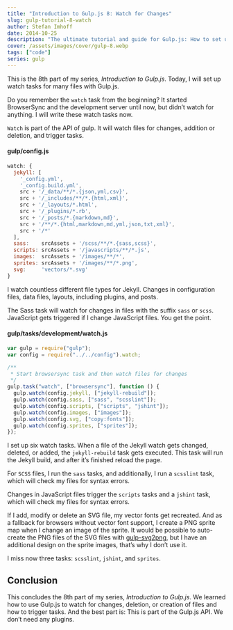 ```yaml
---
title: "Introduction to Gulp.js 8: Watch for Changes"
slug: gulp-tutorial-8-watch
author: Stefan Imhoff
date: 2014-10-25
description: "The ultimate tutorial and guide for Gulp.js: How to set up a watch task, which triggers other tasks on file changes."
cover: /assets/images/cover/gulp-8.webp
tags: ["code"]
series: gulp
---
```


This is the 8th part of my series, _Introduction to Gulp.js_. Today, I will set up watch tasks for many files with Gulp.js.

Do you remember the `watch` task from the beginning? It started BrowserSync and the development server until now, but didn’t watch for anything. I will write these watch tasks now.

`Watch` is part of the API of gulp. It will watch files for changes, addition or deletion, and trigger tasks.

#### gulp/config.js

```javascript
watch: {
  jekyll: [
    '_config.yml',
    '_config.build.yml',
    src + '/_data/**/*.{json,yml,csv}',
    src + '/_includes/**/*.{html,xml}',
    src + '/_layouts/*.html',
    src + '/_plugins/*.rb',
    src + '/_posts/*.{markdown,md}',
    src + '/**/*.{html,markdown,md,yml,json,txt,xml}',
    src + '/*'
  ],
  sass:    srcAssets + '/scss/**/*.{sass,scss}',
  scripts: srcAssets + '/javascripts/**/*.js',
  images:  srcAssets + '/images/**/*',
  sprites: srcAssets + '/images/**/*.png',
  svg:     'vectors/*.svg'
}
```

I watch countless different file types for Jekyll. Changes in configuration files, data files, layouts, including plugins, and posts.

The Sass task will watch for changes in files with the suffix `sass` or `scss`. JavaScript gets triggered if I change JavaScript files. You get the point.

#### gulp/tasks/development/watch.js

```javascript
var gulp = require("gulp");
var config = require("../../config").watch;

/**
 * Start browsersync task and then watch files for changes
 */
gulp.task("watch", ["browsersync"], function () {
  gulp.watch(config.jekyll, ["jekyll-rebuild"]);
  gulp.watch(config.sass, ["sass", "scsslint"]);
  gulp.watch(config.scripts, ["scripts", "jshint"]);
  gulp.watch(config.images, ["images"]);
  gulp.watch(config.svg, ["copy:fonts"]);
  gulp.watch(config.sprites, ["sprites"]);
});
```

I set up six watch tasks. When a file of the Jekyll watch gets changed, deleted, or added, the `jekyll-rebuild` task gets executed. This task will run the Jekyll build, and after it’s finished reload the page.

For `SCSS` files, I run the `sass` tasks, and additionally, I run a `scsslint` task, which will check my files for syntax errors.

Changes in JavaScript files trigger the `scripts` tasks and a `jshint` task, which will check my files for syntax errors.

If I add, modify or delete an SVG file, my vector fonts get recreated. And as a fallback for browsers without vector font support, I create a PNG sprite map when I change an image of the sprite. It would be possible to auto-create the PNG files of the SVG files with [gulp-svg2png](https://www.npmjs.com/package/gulp-svg2png/), but I have an additional design on the sprite images, that’s why I don’t use it.

I miss now three tasks: `scsslint`, `jshint`, and `sprites`.

## Conclusion

This concludes the 8th part of my series, _Introduction to Gulp.js_. We learned how to use Gulp.js to watch for changes, deletion, or creation of files and how to trigger tasks. And the best part is: This is part of the Gulp.js API. We don’t need any plugins.

<Figure>
  <MoreLink href="https://github.com/kogakure/gulp-tutorial" text="View Source on GitHub" />
</Figure>
